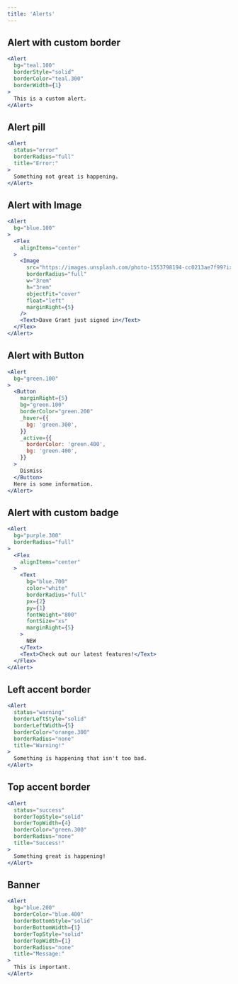 ```yaml
---
title: 'Alerts'
---
```


## Alert with custom border

```jsx live
<Alert 
  bg="teal.100"
  borderStyle="solid"
  borderColor="teal.300"
  borderWidth={1}
>
  This is a custom alert.
</Alert>
```

## Alert pill

```jsx live
<Alert 
  status="error"
  borderRadius="full"
  title="Error:"
>
  Something not great is happening.
</Alert>
```

## Alert with Image

```jsx live
<Alert 
  bg="blue.100"
>
  <Flex
    alignItems="center"
  >
    <Image
      src="https://images.unsplash.com/photo-1553798194-cc0213ae7f99?ixlib=rb-1.2.1&ixid=eyJhcHBfaWQiOjEyMDd9&auto=format&fit=crop&w=1951&q=80"
      borderRadius="full"
      w="3rem"
      h="3rem"
      objectFit="cover"
      float="left"
      marginRight={5}
    />
    <Text>Dave Grant just signed in</Text>
  </Flex>
</Alert>
```

## Alert with Button

```jsx live
<Alert 
  bg="green.100"
>
  <Button
    marginRight={5}
    bg="green.100"
    borderColor="green.200"
    _hover={{
      bg: 'green.300',
    }}
    _active={{
      borderColor: 'green.400',
      bg: 'green.400',
    }}
  >
    Dismiss
  </Button>
  Here is some information.
</Alert>
```

## Alert with custom badge

```jsx live
<Alert 
  bg="purple.300"
  borderRadius="full"
>
  <Flex
    alignItems="center"
  >
    <Text
      bg="blue.700"
      color="white"
      borderRadius="full"
      px={2}
      py={1}
      fontWeight="800"
      fontSize="xs"
      marginRight={5}
    >
      NEW
    </Text>
    <Text>Check out our latest features!</Text>
  </Flex>
</Alert>
```

## Left accent border

```jsx live
<Alert 
  status="warning"
  borderLeftStyle="solid"
  borderLeftWidth={5}
  borderColor="orange.300"
  borderRadius="none"
  title="Warning!"
>
  Something is happening that isn't too bad.
</Alert>
```

## Top accent border

```jsx live
<Alert 
  status="success"
  borderTopStyle="solid"
  borderTopWidth={4}
  borderColor="green.300"
  borderRadius="none"
  title="Success!"
>
  Something great is happening!
</Alert>
```

## Banner

```jsx live
<Alert 
  bg="blue.200"
  borderColor="blue.400"
  borderBottomStyle="solid"
  borderBottomWidth={1}
  borderTopStyle="solid"
  borderTopWidth={1}
  borderRadius="none"
  title="Message:"
>
  This is important.
</Alert>
```